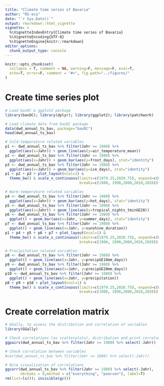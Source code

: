 ```yaml
---
title: "Climate time series of Bavaria"
author: "RS-eco"
date: "`r Sys.Date()`"
output: rmarkdown::html_vignette
vignette: >
  %\VignetteIndexEntry{Climate time series of Bavaria}
  %\VignetteEncoding{UTF-8}
  %\VignetteEngine{knitr::rmarkdown}
editor_options: 
  chunk_output_type: console
---
```


```r
knitr::opts_chunk$set(
  collapse = T, comment = NA, warning=F, message=F, eval=T, 
  echo=T, error=F, comment = "#>", fig.path="../figures/"
)
```

# Create time series plot

```r
# Load bavDC & ggplot2 package
library(bavDC); library(dplyr); library(ggplot2); library(patchwork)

# Load climate data from bavDC package
data(dwd_annual_ts_bav, package="bavDC")
head(dwd_annual_ts_bav)

# Cold-temperature related variables
p1 <- dwd_annual_ts_bav %>% filter(Jahr >= 1980) %>%
  ggplot(aes(x=Jahr)) + geom_line(aes(y=air_temperature_mean))
p2 <- dwd_annual_ts_bav %>% filter(Jahr >= 1980) %>%
  ggplot(aes(x=Jahr)) + geom_bar(aes(y=frost_days), stat="identity")
p3 <- dwd_annual_ts_bav %>% filter(Jahr >= 1980) %>%
  ggplot(aes(x=Jahr)) + geom_bar(aes(y=ice_days), stat="identity")
p1 + p2 + p3 + plot_layout(ncol=1) & 
  theme_bw() & scale_x_continuous(limits=c(1979.25,2020.75), expand=c(0,0),
                                  breaks=c(1980, 1990,2000,2010,2020))

# Warm-temperature related variables
p4 <- dwd_annual_ts_bav %>% filter(Jahr >= 1980) %>%
  ggplot(aes(x=Jahr)) + geom_bar(aes(y=hot_days), stat="identity")
p5 <- dwd_annual_ts_bav %>% filter(Jahr >= 1980) %>%
  ggplot(aes(x=Jahr)) + geom_line(aes(y=tropical_nights_tminGE20))
p6 <- dwd_annual_ts_bav %>% filter(Jahr >= 1980) %>%
  ggplot() + geom_bar(aes(x=Jahr, y=summer_days), stat="identity")
p7 <- dwd_annual_ts_bav %>% filter(Jahr >= 1980) %>%
  ggplot() + geom_line(aes(x=Jahr, y=sunshine_duration))
p1 + p4 + p5 + p6 + p7 + plot_layout(ncol=1) & 
  theme_bw() & scale_x_continuous(limits=c(1979.25,2020.75), expand=c(0,0),
                                  breaks=c(1980, 1990,2000,2010,2020))

# Precipitation related variables
p8 <- dwd_annual_ts_bav %>% filter(Jahr >= 1980) %>%
  ggplot() + geom_line(aes(x=Jahr, y=precipGE10mm_days))
p9 <- dwd_annual_ts_bav %>% filter(Jahr >= 1980) %>%
  ggplot() + geom_line(aes(x=Jahr, y=precipGE20mm_days))
p10 <- dwd_annual_ts_bav %>% filter(Jahr >= 1980) %>%
  ggplot() + geom_line(aes(x=Jahr, y=precipitation))
p8 + p9 + p10 + plot_layout(ncol=1) & 
  theme_bw() & scale_x_continuous(limits=c(1979.25,2020.75), expand=c(0,0),
                                  breaks=c(1980, 1990,2000,2010,2020))
```

# Create correlation matrix

```r
# GGally, to assess the distribution and correlation of variables 
library(GGally)

# Check correlations (as scatterplots), distribution and print correlation coefficient 
ggpairs(dwd_annual_ts_bav %>% filter(Jahr >= 1980) %>% select(-Jahr)) 

# Check correlation between variables
#cor(dwd_annual_ts_bav %>% filter(Jahr >= 1980) %>% select(-Jahr)) 

# Nice visualization of correlations
ggcorr(dwd_annual_ts_bav %>% filter(Jahr >= 1980) %>% select(-Jahr), 
       nbreaks = 9,method = c("everything", "pearson"), label=T)
rm(list=ls()); invisible(gc())
```

